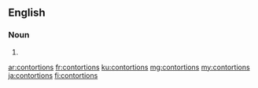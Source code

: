==English==

===Noun===
{{head|en|noun plural form}}

# {{plural of|contortion|lang=en}}

[[ar:contortions]]
[[fr:contortions]]
[[ku:contortions]]
[[mg:contortions]]
[[my:contortions]]
[[ja:contortions]]
[[fi:contortions]]